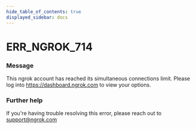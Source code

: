 ```yaml
---
hide_table_of_contents: true
displayed_sidebar: docs
---
```



# ERR_NGROK_714

### Message
This ngrok account has reached its simultaneous connections limit. Please log into https://dashboard.ngrok.com to view your options.

<ErrorDetails error='err_ngrok_714' />


### Further help
If you're having trouble resolving this error, please reach out to [support@ngrok.com](mailto:support@ngrok.com?subject=Help%20with%20ERR_NGROK_714)

